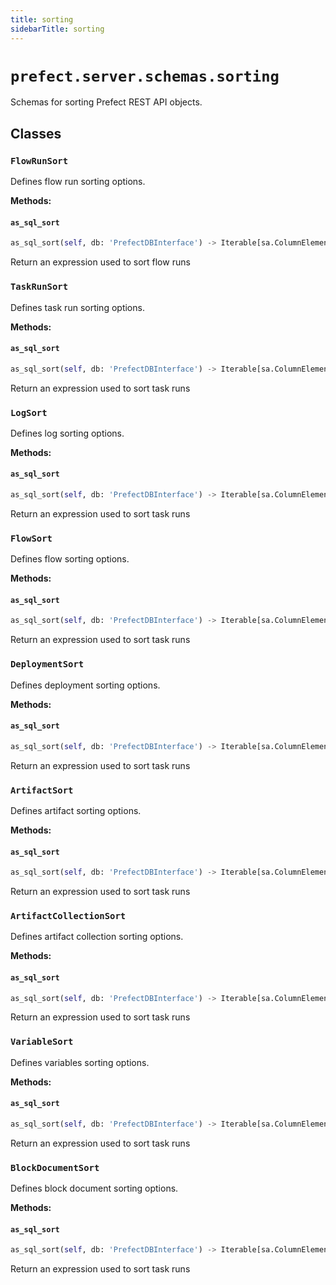 ```yaml
---
title: sorting
sidebarTitle: sorting
---
```


# `prefect.server.schemas.sorting`



Schemas for sorting Prefect REST API objects.


## Classes

### `FlowRunSort` <sup><a href="https://github.com/PrefectHQ/prefect/blob/main/src/prefect/server/schemas/sorting.py#L21" target="_blank"><Icon icon="github" size="14" /></a></sup>


Defines flow run sorting options.


**Methods:**

#### `as_sql_sort` <sup><a href="https://github.com/PrefectHQ/prefect/blob/main/src/prefect/server/schemas/sorting.py#L35" target="_blank"><Icon icon="github" size="14" /></a></sup>

```python
as_sql_sort(self, db: 'PrefectDBInterface') -> Iterable[sa.ColumnElement[Any]]
```

Return an expression used to sort flow runs


### `TaskRunSort` <sup><a href="https://github.com/PrefectHQ/prefect/blob/main/src/prefect/server/schemas/sorting.py#L61" target="_blank"><Icon icon="github" size="14" /></a></sup>


Defines task run sorting options.


**Methods:**

#### `as_sql_sort` <sup><a href="https://github.com/PrefectHQ/prefect/blob/main/src/prefect/server/schemas/sorting.py#L73" target="_blank"><Icon icon="github" size="14" /></a></sup>

```python
as_sql_sort(self, db: 'PrefectDBInterface') -> Iterable[sa.ColumnElement[Any]]
```

Return an expression used to sort task runs


### `LogSort` <sup><a href="https://github.com/PrefectHQ/prefect/blob/main/src/prefect/server/schemas/sorting.py#L89" target="_blank"><Icon icon="github" size="14" /></a></sup>


Defines log sorting options.


**Methods:**

#### `as_sql_sort` <sup><a href="https://github.com/PrefectHQ/prefect/blob/main/src/prefect/server/schemas/sorting.py#L96" target="_blank"><Icon icon="github" size="14" /></a></sup>

```python
as_sql_sort(self, db: 'PrefectDBInterface') -> Iterable[sa.ColumnElement[Any]]
```

Return an expression used to sort task runs


### `FlowSort` <sup><a href="https://github.com/PrefectHQ/prefect/blob/main/src/prefect/server/schemas/sorting.py#L105" target="_blank"><Icon icon="github" size="14" /></a></sup>


Defines flow sorting options.


**Methods:**

#### `as_sql_sort` <sup><a href="https://github.com/PrefectHQ/prefect/blob/main/src/prefect/server/schemas/sorting.py#L114" target="_blank"><Icon icon="github" size="14" /></a></sup>

```python
as_sql_sort(self, db: 'PrefectDBInterface') -> Iterable[sa.ColumnElement[Any]]
```

Return an expression used to sort task runs


### `DeploymentSort` <sup><a href="https://github.com/PrefectHQ/prefect/blob/main/src/prefect/server/schemas/sorting.py#L125" target="_blank"><Icon icon="github" size="14" /></a></sup>


Defines deployment sorting options.


**Methods:**

#### `as_sql_sort` <sup><a href="https://github.com/PrefectHQ/prefect/blob/main/src/prefect/server/schemas/sorting.py#L134" target="_blank"><Icon icon="github" size="14" /></a></sup>

```python
as_sql_sort(self, db: 'PrefectDBInterface') -> Iterable[sa.ColumnElement[Any]]
```

Return an expression used to sort task runs


### `ArtifactSort` <sup><a href="https://github.com/PrefectHQ/prefect/blob/main/src/prefect/server/schemas/sorting.py#L145" target="_blank"><Icon icon="github" size="14" /></a></sup>


Defines artifact sorting options.


**Methods:**

#### `as_sql_sort` <sup><a href="https://github.com/PrefectHQ/prefect/blob/main/src/prefect/server/schemas/sorting.py#L155" target="_blank"><Icon icon="github" size="14" /></a></sup>

```python
as_sql_sort(self, db: 'PrefectDBInterface') -> Iterable[sa.ColumnElement[Any]]
```

Return an expression used to sort task runs


### `ArtifactCollectionSort` <sup><a href="https://github.com/PrefectHQ/prefect/blob/main/src/prefect/server/schemas/sorting.py#L167" target="_blank"><Icon icon="github" size="14" /></a></sup>


Defines artifact collection sorting options.


**Methods:**

#### `as_sql_sort` <sup><a href="https://github.com/PrefectHQ/prefect/blob/main/src/prefect/server/schemas/sorting.py#L177" target="_blank"><Icon icon="github" size="14" /></a></sup>

```python
as_sql_sort(self, db: 'PrefectDBInterface') -> Iterable[sa.ColumnElement[Any]]
```

Return an expression used to sort task runs


### `VariableSort` <sup><a href="https://github.com/PrefectHQ/prefect/blob/main/src/prefect/server/schemas/sorting.py#L189" target="_blank"><Icon icon="github" size="14" /></a></sup>


Defines variables sorting options.


**Methods:**

#### `as_sql_sort` <sup><a href="https://github.com/PrefectHQ/prefect/blob/main/src/prefect/server/schemas/sorting.py#L198" target="_blank"><Icon icon="github" size="14" /></a></sup>

```python
as_sql_sort(self, db: 'PrefectDBInterface') -> Iterable[sa.ColumnElement[Any]]
```

Return an expression used to sort task runs


### `BlockDocumentSort` <sup><a href="https://github.com/PrefectHQ/prefect/blob/main/src/prefect/server/schemas/sorting.py#L209" target="_blank"><Icon icon="github" size="14" /></a></sup>


Defines block document sorting options.


**Methods:**

#### `as_sql_sort` <sup><a href="https://github.com/PrefectHQ/prefect/blob/main/src/prefect/server/schemas/sorting.py#L217" target="_blank"><Icon icon="github" size="14" /></a></sup>

```python
as_sql_sort(self, db: 'PrefectDBInterface') -> Iterable[sa.ColumnElement[Any]]
```

Return an expression used to sort task runs

